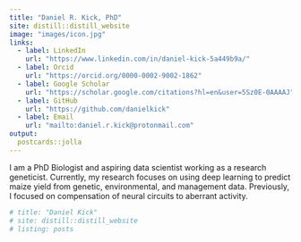 ```yaml
---
title: "Daniel R. Kick, PhD"
site: distill::distill_website
image: "images/icon.jpg"
links:
  - label: LinkedIn
    url: "https://www.linkedin.com/in/daniel-kick-5a449b9a/"
  - label: Orcid
    url: "https://orcid.org/0000-0002-9002-1862"
  - label: Google Scholar
    url: "https://scholar.google.com/citations?hl=en&user=5Sz0E-0AAAAJ"
  - label: GitHub
    url: "https://github.com/danielkick"
  - label: Email
    url: "mailto:daniel.r.kick@protonmail.com"
output:
  postcards::jolla
---
```

 
I am a PhD Biologist and aspiring data scientist working as a research geneticist. Currently, my research focuses on using deep learning to predict maize yield from genetic, environmental, and management data. Previously, I focused on compensation of neural circuits to aberrant activity.


```r
# title: "Daniel Kick"
# site: distill::distill_website
# listing: posts
```
